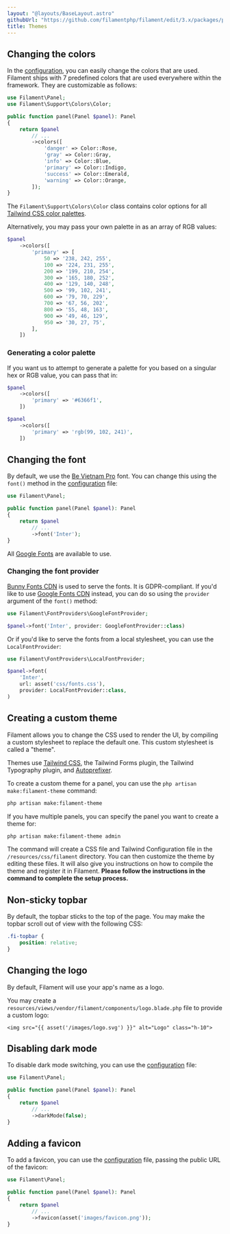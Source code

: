 ```yaml
---
layout: "@layouts/BaseLayout.astro"
githubUrl: "https://github.com/filamentphp/filament/edit/3.x/packages/panels/docs/11-themes.md"
title: Themes
---
```


## Changing the colors

In the [configuration](configuration), you can easily change the colors that are used. Filament ships with 7 predefined colors that are used everywhere within the framework. They are customizable as follows:

```php
use Filament\Panel;
use Filament\Support\Colors\Color;

public function panel(Panel $panel): Panel
{
    return $panel
        // ...
        ->colors([
            'danger' => Color::Rose,
            'gray' => Color::Gray,
            'info' => Color::Blue,
            'primary' => Color::Indigo,
            'success' => Color::Emerald,
            'warning' => Color::Orange,
        ]);
}
```

The `Filament\Support\Colors\Color` class contains color options for all [Tailwind CSS color palettes](https://tailwindcss.com/docs/customizing-colors).

Alternatively, you may pass your own palette in as an array of RGB values:

```php
$panel
    ->colors([
        'primary' => [
            50 => '238, 242, 255',
            100 => '224, 231, 255',
            200 => '199, 210, 254',
            300 => '165, 180, 252',
            400 => '129, 140, 248',
            500 => '99, 102, 241',
            600 => '79, 70, 229',
            700 => '67, 56, 202',
            800 => '55, 48, 163',
            900 => '49, 46, 129',
            950 => '30, 27, 75',
        ],
    ])
```

### Generating a color palette

If you want us to attempt to generate a palette for you based on a singular hex or RGB value, you can pass that in:

```php
$panel
    ->colors([
        'primary' => '#6366f1',
    ])

$panel
    ->colors([
        'primary' => 'rgb(99, 102, 241)',
    ])
```

## Changing the font

By default, we use the [Be Vietnam Pro](https://fonts.google.com/specimen/Be+Vietnam+Pro) font. You can change this using the `font()` method in the [configuration](configuration) file:

```php
use Filament\Panel;

public function panel(Panel $panel): Panel
{
    return $panel
        // ...
        ->font('Inter');
}
```

All [Google Fonts](https://fonts.google.com) are available to use.

### Changing the font provider

[Bunny Fonts CDN](https://fonts.bunny.net) is used to serve the fonts. It is GDPR-compliant. If you'd like to use [Google Fonts CDN](https://fonts.google.com) instead, you can do so using the `provider` argument of the `font()` method:

```php
use Filament\FontProviders\GoogleFontProvider;

$panel->font('Inter', provider: GoogleFontProvider::class)
```

Or if you'd like to serve the fonts from a local stylesheet, you can use the `LocalFontProvider`:

```php
use Filament\FontProviders\LocalFontProvider;

$panel->font(
    'Inter',
    url: asset('css/fonts.css'),
    provider: LocalFontProvider::class,
)
```

## Creating a custom theme

Filament allows you to change the CSS used to render the UI, by compiling a custom stylesheet to replace the default one. This custom stylesheet is called a "theme".

Themes use [Tailwind CSS](https://tailwindcss.com), the Tailwind Forms plugin, the Tailwind Typography plugin, and [Autoprefixer](https://github.com/postcss/autoprefixer).

To create a custom theme for a panel, you can use the `php artisan make:filament-theme` command:

```bash
php artisan make:filament-theme
```

If you have multiple panels, you can specify the panel you want to create a theme for:

```bash
php artisan make:filament-theme admin
```

The command will create a CSS file and Tailwind Configuration file in the `/resources/css/filament` directory. You can then customize the theme by editing these files. It will also give you instructions on how to compile the theme and register it in Filament. **Please follow the instructions in the command to complete the setup process.**

## Non-sticky topbar

By default, the topbar sticks to the top of the page. You may make the topbar scroll out of view with the following CSS:

```css
.fi-topbar {
    position: relative;
}
```

## Changing the logo

By default, Filament will use your app's name as a logo.

You may create a `resources/views/vendor/filament/components/logo.blade.php` file to provide a custom logo:

```blade
<img src="{{ asset('/images/logo.svg') }}" alt="Logo" class="h-10">
```

## Disabling dark mode

To disable dark mode switching, you can use the [configuration](configuration) file:

```php
use Filament\Panel;

public function panel(Panel $panel): Panel
{
    return $panel
        // ...
        ->darkMode(false);
}
```

## Adding a favicon

To add a favicon, you can use the [configuration](configuration) file, passing the public URL of the favicon:

```php
use Filament\Panel;

public function panel(Panel $panel): Panel
{
    return $panel
        // ...
        ->favicon(asset('images/favicon.png'));
}
```
